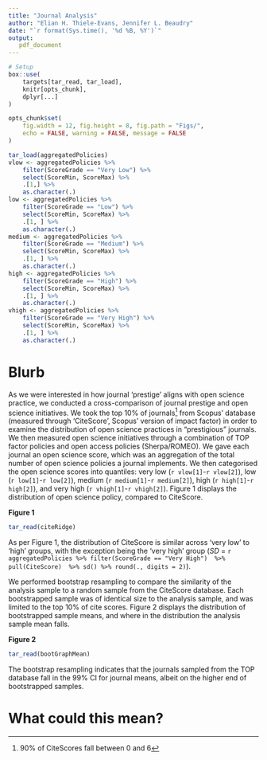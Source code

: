 ```yaml
---
title: "Journal Analysis"
author: "Elian H. Thiele-Evans, Jennifer L. Beaudry"
date: "`r format(Sys.time(), '%d %B, %Y')`"
output:
   pdf_document
---
```


```r
# Setup
box::use(
    targets[tar_read, tar_load],
    knitr[opts_chunk],
    dplyr[...]
)

opts_chunk$set(
    fig.width = 12, fig.height = 8, fig.path = "Figs/",
    echo = FALSE, warning = FALSE, message = FALSE
)
```

```r
tar_load(aggregatedPolicies)
vlow <- aggregatedPolicies %>%
    filter(ScoreGrade == "Very Low") %>%
    select(ScoreMin, ScoreMax) %>%
    .[1,] %>%
    as.character(.)
low <- aggregatedPolicies %>%
    filter(ScoreGrade == "Low") %>%
    select(ScoreMin, ScoreMax) %>%
    .[1, ] %>%
    as.character(.)
medium <- aggregatedPolicies %>%
    filter(ScoreGrade == "Medium") %>%
    select(ScoreMin, ScoreMax) %>%
    .[1, ] %>%
    as.character(.)
high <- aggregatedPolicies %>%
    filter(ScoreGrade == "High") %>%
    select(ScoreMin, ScoreMax) %>%
    .[1, ] %>%
    as.character(.)
vhigh <- aggregatedPolicies %>%
    filter(ScoreGrade == "Very High") %>%
    select(ScoreMin, ScoreMax) %>%
    .[1, ] %>%
    as.character(.)
```

# Blurb

As we were interested in how journal 'prestige' aligns with open science practice, we conducted a cross-comparison of journal prestige and open science initiatives. We took the top 10% of journals[^1] from Scopus' database (measured through 'CiteScore', Scopus' version of impact factor) in order to examine the distribution of open science practices in "prestigious" journals. We then measured open science initiatives through a combination of TOP factor policies and open access policies (Sherpa/ROMEO). We gave each journal an open science score, which was an aggregation of the total number of open science policies a journal implements. We then categorised the open science scores into quantiles: very low (`r vlow[1]`-`r vlow[2]`), low (`r low[1]`-`r low[2]`), medium (`r medium[1]`-`r medium[2]`), high (`r high[1]`-`r high[2]`), and very high (`r vhigh[1]`-`r vhigh[2]`). Figure 1 displays the distribution of open science policy, compared to CiteScore.

[^1]: 90% of CiteScores fall between 0 and 6

**Figure 1**
```r
tar_read(citeRidge)
```

As per Figure 1, the distribution of CiteScore is similar across 'very low' to 'high' groups, with the exception being the 'very high' group (*SD* = `r aggregatedPolicies %>% filter(ScoreGrade == "Very High")  %>% pull(CiteScore)  %>% sd() %>% round(., digits = 2)`).

We performed bootstrap resampling to compare the similarity of the analysis sample to a random sample from the CiteScore database. Each bootstrapped sample was of identical size to the analysis sample, and was limited to the top 10% of cite scores. Figure 2 displays the distribution of bootstrapped sample means, and where in the distribution the analysis sample mean falls.

**Figure 2**
```r
tar_read(bootGraphMean)
```

The bootstrap resampling indicates that the journals sampled from the TOP database fall in the 99% CI for journal means, albeit on the higher end of bootstrapped samples.

# What could this mean?

